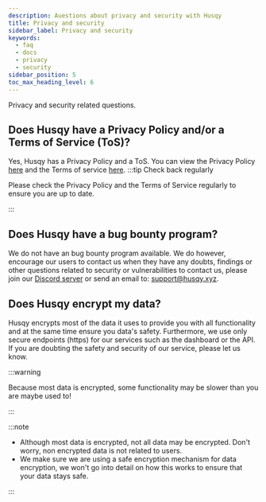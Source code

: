 ```yaml
---
description: Auestions about privacy and security with Husqy
title: Privacy and security
sidebar_label: Privacy and security
keywords:
  - faq
  - docs
  - privacy
  - security
sidebar_position: 5
toc_max_heading_level: 6
---
```


Privacy and security related questions.

## Does Husqy have a Privacy Policy and/or a Terms of Service (ToS)?

Yes, Husqy has a Privacy Policy and a ToS. You can view the Privacy Policy [here](https://github.com/husqybot/privacy-policy/blob/main/privacy-policy.md) and the Terms of service [here](https://github.com/husqybot/terms-of-service/blob/main/terms-of-service.md).
:::tip Check back regularly

Please check the Privacy Policy and the Terms of Service regularly to ensure you are up to date.

:::

## Does Husqy have a bug bounty program?

We do not have an bug bounty program available. We do however, encourage our users to contact us when they have any doubts, findings or other questions related to security or vulnerabilities to contact us, please join our [Discord server](https://discord.gg/W8EdsMkZRm) or send an email to: support@husqy.xyz.

## Does Husqy encrypt my data?

Husqy encrypts most of the data it uses to provide you with all functionality and at the same time ensure you data's safety. Furthermore, we use only secure endpoints (https) for our services such as the dashboard or the API. If you are doubting the safety and security of our service, please let us know.

:::warning

Because most data is encrypted, some functionality may be slower than you are maybe used to!

:::

:::note

- Although most data is encrypted, not all data may be encrypted. Don't worry, non encrypted data is not related to users.
- We make sure we are using a safe encryption mechanism for data encryption, we won't go into detail on how this works to ensure that your data stays safe.

:::
